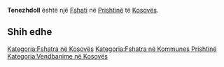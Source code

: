 {{Fshat në Kosovës
 | Emri                = Tenezhdoll
 | EmriAlt                = Tenes Do,Tenes Dol,Tenesh Do,Teneshdoll,Tenezhdoll,Teneš Do,Teneš Dol,Тенеш До
 | Emri (Rasa dhanore) = 
 | Figura              = 
 | Shteti              = Kosovës
 | Komuna              = Prishtinë
 | Kodi postar         = 
 | Sipërfaqja          = 

 | Popullsia           = 

 | Regj. i popullsisë  = 
 | Dend. e popullsisë  = 
 | Faqja zyrtare       = 
 <!--- Koordinatat ----> 
 | Gjerësia            = 42.78778
 | Gjatësia            = 21.17111
 | Lartësia            = 
}}
'''Tenezhdoll''' është një [[Fshati]] në [[Prishtinë]] të [[Kosovës]].

<!-- == Gjeografia == -->
<!-- == Historia == -->
<!-- == Demografia == -->
== Shih edhe ==
{{Komuna Prishtinë}}
{{Kosovo-Administrata-Cung}}

[[Kategoria:Fshatra në Kosovës]]
[[Kategoria:Fshatra në Kommunes Prishtinë]]
[[Kategoria:Vendbanime në Kosovës]]